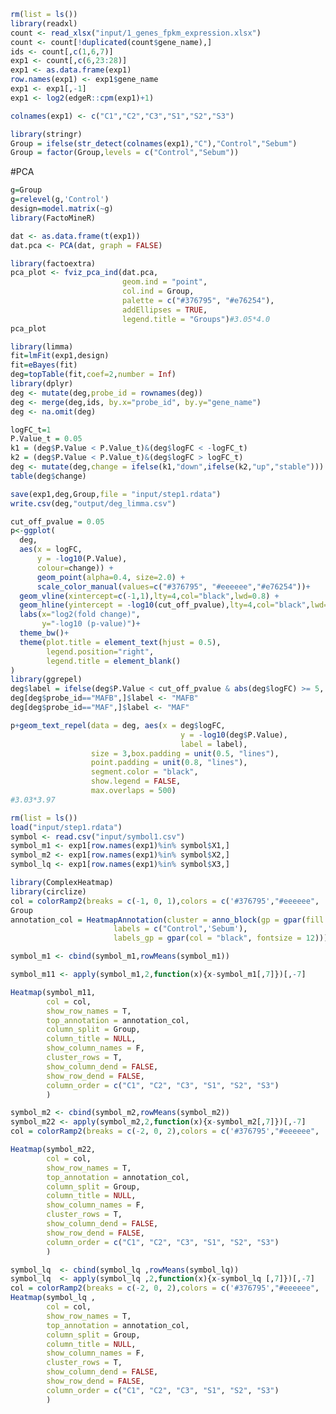 
```{r}
rm(list = ls())
library(readxl)
count <- read_xlsx("input/1_genes_fpkm_expression.xlsx")
count <- count[!duplicated(count$gene_name),]
ids <- count[,c(1,6,7)]
exp1 <- count[,c(6,23:28)]
exp1 <- as.data.frame(exp1)
row.names(exp1) <- exp1$gene_name
exp1 <- exp1[,-1]
exp1 <- log2(edgeR::cpm(exp1)+1)

colnames(exp1) <- c("C1","C2","C3","S1","S2","S3")

library(stringr)
Group = ifelse(str_detect(colnames(exp1),"C"),"Control","Sebum")
Group = factor(Group,levels = c("Control","Sebum"))

```
#PCA
```{r}
g=Group
g=relevel(g,'Control')
design=model.matrix(~g)
library(FactoMineR)

dat <- as.data.frame(t(exp1))
dat.pca <- PCA(dat, graph = FALSE)

library(factoextra)
pca_plot <- fviz_pca_ind(dat.pca,
                         geom.ind = "point",
                         col.ind = Group, 
                         palette = c("#376795", "#e76254"),
                         addEllipses = TRUE,
                         legend.title = "Groups")#3.05*4.0
pca_plot
```

```{r}
library(limma)
fit=lmFit(exp1,design)
fit=eBayes(fit)
deg=topTable(fit,coef=2,number = Inf)
library(dplyr)
deg <- mutate(deg,probe_id = rownames(deg))
deg <- merge(deg,ids, by.x="probe_id", by.y="gene_name")
deg <- na.omit(deg)

logFC_t=1
P.Value_t = 0.05
k1 = (deg$P.Value < P.Value_t)&(deg$logFC < -logFC_t)
k2 = (deg$P.Value < P.Value_t)&(deg$logFC > logFC_t)
deg <- mutate(deg,change = ifelse(k1,"down",ifelse(k2,"up","stable")))
table(deg$change)

save(exp1,deg,Group,file = "input/step1.rdata")
write.csv(deg,"output/deg_limma.csv")
```

```{r}
cut_off_pvalue = 0.05
p<-ggplot(
  deg, 
  aes(x = logFC, 
      y = -log10(P.Value), 
      colour=change)) +
      geom_point(alpha=0.4, size=2.0) +
      scale_color_manual(values=c("#376795", "#eeeeee","#e76254"))+
  geom_vline(xintercept=c(-1,1),lty=4,col="black",lwd=0.8) +
  geom_hline(yintercept = -log10(cut_off_pvalue),lty=4,col="black",lwd=0.8) +
  labs(x="log2(fold change)",
       y="-log10 (p-value)")+
  theme_bw()+
  theme(plot.title = element_text(hjust = 0.5), 
        legend.position="right", 
        legend.title = element_blank()
)
library(ggrepel)
deg$label = ifelse(deg$P.Value < cut_off_pvalue & abs(deg$logFC) >= 5, as.character(deg$probe_id),"")
deg[deg$probe_id=="MAFB",]$label <- "MAFB"
deg[deg$probe_id=="MAF",]$label <- "MAF"

p+geom_text_repel(data = deg, aes(x = deg$logFC, 
                                      y = -log10(deg$P.Value), 
                                      label = label),
                  size = 3,box.padding = unit(0.5, "lines"),
                  point.padding = unit(0.8, "lines"), 
                  segment.color = "black", 
                  show.legend = FALSE,
                  max.overlaps = 500)
#3.03*3.97
```

```{r}
rm(list = ls())
load("input/step1.rdata")
symbol <- read.csv("input/symbol1.csv")
symbol_m1 <- exp1[row.names(exp1)%in% symbol$X1,]
symbol_m2 <- exp1[row.names(exp1)%in% symbol$X2,]
symbol_lq <- exp1[row.names(exp1)%in% symbol$X3,]

library(ComplexHeatmap)
library(circlize)
col = colorRamp2(breaks = c(-1, 0, 1),colors = c('#376795',"#eeeeee", '#e76254'))
Group
annotation_col = HeatmapAnnotation(cluster = anno_block(gp = gpar(fill = c('Control'='#376795','Sebum'='#e76254')),
                       labels = c("Control",'Sebum'),
                       labels_gp = gpar(col = "black", fontsize = 12)))#通用代码

symbol_m1 <- cbind(symbol_m1,rowMeans(symbol_m1))

symbol_m11 <- apply(symbol_m1,2,function(x){x-symbol_m1[,7]})[,-7]

Heatmap(symbol_m11,
        col = col,
        show_row_names = T,
        top_annotation = annotation_col,
        column_split = Group,
        column_title = NULL,
        show_column_names = F,
        cluster_rows = T,
        show_column_dend = FALSE, 
        show_row_dend = FALSE,
        column_order = c("C1", "C2", "C3", "S1", "S2", "S3")
        )
```

```{r}
symbol_m2 <- cbind(symbol_m2,rowMeans(symbol_m2))
symbol_m22 <- apply(symbol_m2,2,function(x){x-symbol_m2[,7]})[,-7]
col = colorRamp2(breaks = c(-2, 0, 2),colors = c('#376795',"#eeeeee", '#e76254'))

Heatmap(symbol_m22,
        col = col,
        show_row_names = T,
        top_annotation = annotation_col,
        column_split = Group,
        column_title = NULL,
        show_column_names = F,
        cluster_rows = T,
        show_column_dend = FALSE, 
        show_row_dend = FALSE,
        column_order = c("C1", "C2", "C3", "S1", "S2", "S3")
        )

```

```{r}
symbol_lq  <- cbind(symbol_lq ,rowMeans(symbol_lq))
symbol_lq  <- apply(symbol_lq ,2,function(x){x-symbol_lq [,7]})[,-7]
col = colorRamp2(breaks = c(-2, 0, 2),colors = c('#376795',"#eeeeee", '#e76254'))
Heatmap(symbol_lq ,
        col = col,
        show_row_names = T,
        top_annotation = annotation_col,
        column_split = Group,
        column_title = NULL,
        show_column_names = F,
        cluster_rows = T,
        show_column_dend = FALSE, 
        show_row_dend = FALSE,
        column_order = c("C1", "C2", "C3", "S1", "S2", "S3")
        )
```

